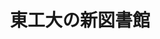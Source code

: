 ﻿---
title: "東工大の新図書館"
category: "その他"
vol: 72
interviewee: ""
url: ""
tags: []
pdf: "72-2-konishi.pdf"
career: ""
preface: "去る２月に新図書館が無事竣工しました。新図 書館は、５月 30 日に地上の学習エリアのオープ ン、９月 26 日に地下の図書館エリアを含めた全 館のグランドオープンが予定されています。本号 の特別企画では、新図書館が建設された経緯・設 計上の特徴・館内の各種設備を紹介します。"
---
